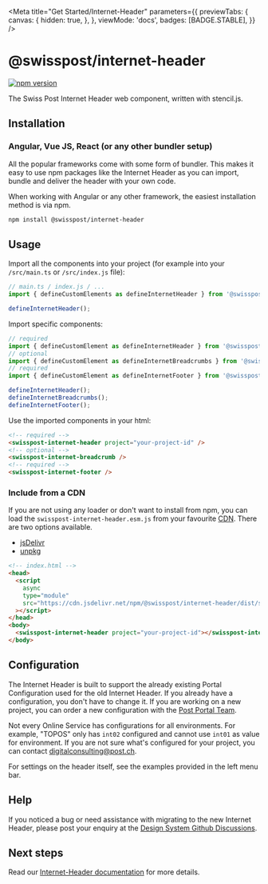 
<Meta
  title="Get Started/Internet-Header"
  parameters={{
    previewTabs: {
      canvas: {
        hidden: true,
      },
    },
    viewMode: 'docs',
    badges: [BADGE.STABLE],
  }}
/>

# @swisspost/internet-header

[![npm version](https://badge.fury.io/js/@swisspost%2Finternet-header.svg)](https://badge.fury.io/js/@swisspost%2F2Finternet-header)

The Swiss Post Internet Header web component, written with stencil.js.

## Installation

### Angular, Vue JS, React (or any other bundler setup)

All the popular frameworks come with some form of bundler. This makes it easy to use npm packages like the Internet Header as you can import, bundle and deliver the header with your own code.

When working with Angular or any other framework, the easiest installation method is via npm.

```bash dark
npm install @swisspost/internet-header
```

## Usage

Import all the components into your project (for example into your `/src/main.ts` or `/src/index.js` file):

```typescript dark
// main.ts / index.js / ...
import { defineCustomElements as defineInternetHeader } from '@swisspost/internet-header';

defineInternetHeader();
```

Import specific components:

```typescript dark
// required
import { defineCustomElement as defineInternetHeader } from '@swisspost/internet-header/dist/components/swisspost-internet-header';
// optional
import { defineCustomElement as defineInternetBreadcrumbs } from '@swisspost/internet-header/dist/components/swisspost-internet-breadcrumbs';
// required
import { defineCustomElement as defineInternetFooter } from '@swisspost/internet-header/dist/components/swisspost-internet-footer';

defineInternetHeader();
defineInternetBreadcrumbs();
defineInternetFooter();
```

Use the imported components in your html:

```html dark
<!-- required -->
<swisspost-internet-header project="your-project-id" />
<!-- optional -->
<swisspost-internet-breadcrumb />
<!-- required -->
<swisspost-internet-footer />
```

### Include from a CDN

If you are not using any loader or don't want to install from npm, you can load the `swisspost-internet-header.esm.js` from your favourite [CDN](https://en.wikipedia.org/wiki/Content_delivery_network). There are two options available.

- [jsDelivr](https://www.jsdelivr.com/)
- [unpkg](https://unpkg.com/)

```html dark
<!-- index.html -->
<head>
  <script
    async
    type="module"
    src="https://cdn.jsdelivr.net/npm/@swisspost/internet-header/dist/swisspost-internet-header/swisspost-internet-header.esm.js"
  ></script>
</head>
<body>
  <swisspost-internet-header project="your-project-id"></swisspost-internet-header>
</body>
```

## Configuration

The Internet Header is built to support the already existing Portal Configuration used for the old Internet Header. If you already have a configuration, you don't have to change it. If you are working on a new project, you can order a new configuration with the [Post Portal Team](mailto:digitalconsulting@post.ch).

Not every Online Service has configurations for all environments. For example, "TOPOS" only has `int02` configured and cannot use `int01` as value for environment. If you are not sure what's configured for your project, you can contact [digitalconsulting@post.ch](mailto:digitalconsulting@post.ch).

For settings on the header itself, see the examples provided in the left menu bar.

## Help

If you noticed a bug or need assistance with migrating to the new Internet Header, please post your enquiry at the [Design System Github Discussions](https://github.com/swisspost/design-system/discussions/categories/q-a).

## Next steps

Read our [Internet-Header documentation](/?path=/docs/components-internet-header-header--default) for more details.
